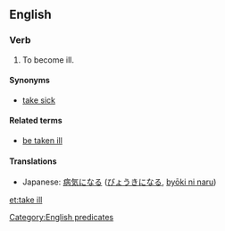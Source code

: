 ==English==

===Verb===
{{infl|en|verb|head=to [[take]] [[ill]]}}

# {{intransitive|idiomatic}} To become ill.

====Synonyms====
* [[take sick]]

====Related terms====
* [[be taken ill]]

====Translations====
* Japanese: [[病気になる]] ([[びょうきになる]], [[byōki ni naru]])

[[Category:English predicates]]

[[et:take ill]]